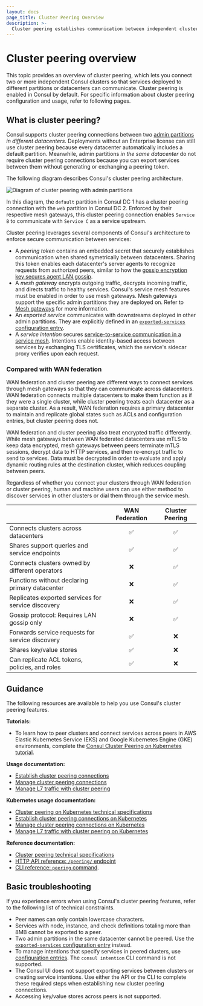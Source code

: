 ```yaml
---
layout: docs
page_title: Cluster Peering Overview
description: >-
  Cluster peering establishes communication between independent clusters in Consul, allowing services to interact across datacenters. Learn how cluster peering works, its differences with WAN federation for multi-datacenter deployments, and how to troubleshoot common issues.  
---
```


# Cluster peering overview

This topic provides an overview of cluster peering, which lets you connect two or more independent Consul clusters so that services deployed to different partitions or datacenters can communicate.
Cluster peering is enabled in Consul by default. For specific information about cluster peering configuration and usage, refer to following pages.

## What is cluster peering?

Consul supports cluster peering connections between two [admin partitions](/consul/docs/enterprise/admin-partitions) _in different datacenters_. Deployments without an Enterprise license can still use cluster peering because every datacenter automatically includes a default partition. Meanwhile, admin partitions _in the same datacenter_ do not require cluster peering connections because you can export services between them without generating or exchanging a peering token.

The following diagram describes Consul's cluster peering architecture.

![Diagram of cluster peering with admin partitions](/img/cluster-peering-diagram.png)

In this diagram, the `default` partition in Consul DC 1 has a cluster peering connection with the `web` partition in Consul DC 2. Enforced by their respective mesh gateways, this cluster peering connection enables `Service B` to communicate with `Service C` as a service upstream.

Cluster peering leverages several components of Consul's architecture to enforce secure communication between services:

- A _peering token_ contains an embedded secret that securely establishes communication when shared symetrically between datacenters. Sharing this token enables each datacenter's server agents to recognize requests from authorized peers, similar to how the [gossip encryption key secures agent LAN gossip](/consul/docs/security/encryption#gossip-encryption).
- A _mesh gateway_ encrypts outgoing traffic, decrypts incoming traffic, and directs traffic to healthy services. Consul's service mesh features must be enabled in order to use mesh gateways. Mesh gateways support the specific admin partitions they are deployed on. Refer to [Mesh gateways](/consul/docs/connect/gateways/mesh-gateway) for more information.
- An _exported service_ communicates with downstreams deployed in other admin partitions. They are explicitly defined in an [`exported-services` configuration entry](/consul/docs/connect/config-entries/exported-services).
- A _service intention_ secures [service-to-service communication in a service mesh](/consul/docs/connect/intentions). Intentions enable identity-based access between services by exchanging TLS certificates, which the service's sidecar proxy verifies upon each request.

### Compared with WAN federation

WAN federation and cluster peering are different ways to connect services through mesh gateways so that they can communicate across datacenters. WAN federation connects multiple datacenters to make them function as if they were a single cluster, while cluster peering treats each datacenter as a separate cluster. As a result, WAN federation requires a primary datacenter to maintain and replicate global states such as ACLs and configuration entries, but cluster peering does not.

WAN federation and cluster peering also treat encrypted traffic differently. While mesh gateways between WAN federated datacenters use mTLS to keep data encrypted, mesh gateways between peers terminate mTLS sessions, decrypt data to HTTP services, and then re-encrypt traffic to send to services. Data must be decrypted in order to evaluate and apply dynamic routing rules at the destination cluster, which reduces coupling between peers.

Regardless of whether you connect your clusters through WAN federation or cluster peering, human and machine users can use either method to discover services in other clusters or dial them through the service mesh.

|                                                    | WAN Federation | Cluster Peering |
| :------------------------------------------------- | :------------: | :-------------: |
| Connects clusters across datacenters               |    &#9989;     |    &#9989;      |
| Shares support queries and service endpoints       |    &#9989;     |    &#9989;      |
| Connects clusters owned by different operators     |    &#10060;    |    &#9989;      |
| Functions without declaring primary datacenter     |    &#10060;    |    &#9989;      |
| Replicates exported services for service discovery |    &#10060;    |    &#9989;      |
| Gossip protocol: Requires LAN gossip only          |    &#10060;    |    &#9989;      |
| Forwards service requests for service discovery    |    &#9989;     |    &#10060;     |
| Shares key/value stores                            |    &#9989;     |    &#10060;     |
| Can replicate ACL tokens, policies, and roles      |    &#9989;     |    &#10060;     |

## Guidance

The following resources are available to help you use Consul's cluster peering features.

**Tutorials:**

- To learn how to peer clusters and connect services across peers in AWS Elastic Kubernetes Service (EKS) and Google Kubernetes Engine (GKE) environments, complete the [Consul Cluster Peering on Kubernetes tutorial](/consul/tutorials/developer-mesh/cluster-peering).

**Usage documentation:**

- [Establish cluster peering connections](/consul/docs/connect/cluster-peering/usage/establish-peering)
- [Manage cluster peering connections](/consul/docs/connect/cluster-peering/usage/manage-connections)
- [Manage L7 traffic with cluster peering](/consul/docs/connect/cluster-peering/usage/peering-traffic-management)

**Kubernetes usage documentation:**

- [Cluster peering on Kubernetes technical specifications](/consul/docs/k8s/connect/cluster-peering/tech-specs)
- [Establish cluster peering connections on Kubernetes](/consul/docs/k8s/connect/cluster-peering/usage/establish-peering)
- [Manage cluster peering connections on Kubernetes](/consul/docs/k8s/connect/cluster-peering/usage/manage-peering)
- [Manage L7 traffic with cluster peering on Kubernetes](/consul/docs/k8s/connect/cluster-peering/usage/l7-traffic)

**Reference documentation:**

- [Cluster peering technical specifications](/consul/docs/connect/cluster-peering/tech-specs)
- [HTTP API reference: `/peering/` endpoint](/consul/api-docs/peering)
- [CLI reference: `peering` command](/consul/commands/peering).

## Basic troubleshooting

If you experience errors when using Consul's cluster peering features, refer to the following list of technical constraints.

- Peer names can only contain lowercase characters.
- Services with node, instance, and check definitions totaling more than 8MB cannot be exported to a peer.
- Two admin partitions in the same datacenter cannot be peered. Use the [`exported-services` configuration entry](/consul/docs/connect/config-entries/exported-services#exporting-services-to-peered-clusters) instead.
- To manage intentions that specify services in peered clusters, use [configuration entries](/consul/docs/connect/config-entries/service-intentions). The `consul intention` CLI command is not supported.
- The Consul UI does not support exporting services between clusters or creating service intentions. Use either the API or the CLI to complete these required steps when establishing new cluster peering connections.
- Accessing key/value stores across peers is not supported.
